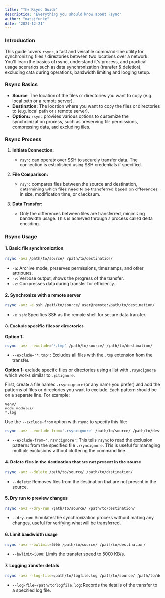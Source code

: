 ```yaml
---
title: "The Rsync Guide"
description: "Everything you should know about Rsync"
author: "matsjfunke"
date: "2024-12-21"
---
```


### Introduction

This guide covers `rsync`, a fast and versatile command-line utility for synchronizing files / directories between two locations over a network.
You'll learn the basics of rsync, understand it's process, and practical usage scenarios such as data synchronization (transfer & deletion), excluding data during operations, bandwidth limiting and looging setup.

### Rsync Basics

- **Source:** The location of the files or directories you want to copy (e.g. local path or a remote server).
- **Destination:** The location where you want to copy the files or directories to (e.g. local path or a remote server).
- **Options:** `rsync` provides various options to customize the synchronization process, such as preserving file permissions, compressing data, and excluding files.

### Rsync Process

1. **Initiate Connection:**

   - `rsync` can operate over SSH to securely transfer data. The connection is established using SSH credentials if specified.

2. **File Comparison:**

   - `rsync` compares files between the source and destination, determining which files need to be transferred based on differences in size, modification time, or checksum.

3. **Data Transfer:**

   - Only the differences between files are transferred, minimizing bandwidth usage. This is achieved through a process called delta encoding.

### Rsync Usage

#### 1. Basic file synchronization

```sh
rsync -avz /path/to/source/ /path/to/destination/
```

- `-a`: Archive mode, preserves permissions, timestamps, and other attributes.
- `-v`: Verbose output, shows the progress of the transfer.
- `-z`: Compresses data during transfer for efficiency.

#### 2. Synchronize with a remote server

```sh
rsync -avz -e ssh /path/to/source/ user@remote:/path/to/destination/
```

- `-e ssh`: Specifies SSH as the remote shell for secure data transfer.

#### 3. Exclude specific files or directories

**Option 1:**

```sh
rsync -avz --exclude='*.tmp' /path/to/source/ /path/to/destination/
```

- `--exclude='*.tmp'`: Excludes all files with the `.tmp` extension from the transfer.

**Option 1:**
exclude specific files or directories using a list with `.rsyncignore` which works similar to `.gitignore`.

First, create a file named `.rsyncignore` (or any name you prefer) and add the patterns of files or directories you want to exclude. Each pattern should be on a separate line. For example:

```
venv/
node_modules/
*.log
```

Use the `--exclude-from` option with `rsync` to specify this file:

```sh
rsync -avz --exclude-from='.rsyncignore' /path/to/source/ /path/to/destination/
```

- `--exclude-from='.rsyncignore'`: This tells `rsync` to read the exclusion patterns from the specified file `.rsyncignore`. This is useful for managing multiple exclusions without cluttering the command line.

#### 4. Delete files in the destination that are not present in the source

```sh
rsync -avz --delete /path/to/source/ /path/to/destination/
```

- `--delete`: Removes files from the destination that are not present in the source.

#### 5. Dry run to preview changes

```sh
rsync -avz --dry-run /path/to/source/ /path/to/destination/
```

- `--dry-run`: Simulates the synchronization process without making any changes, useful for verifying what will be transferred.

#### 6. Limit bandwidth usage

```sh
rsync -avz --bwlimit=5000 /path/to/source/ /path/to/destination/
```

- `--bwlimit=5000`: Limits the transfer speed to 5000 KB/s.

#### 7. Logging transfer details

```sh
rsync -avz --log-file=/path/to/logfile.log /path/to/source/ /path/to/destination/
```

- `--log-file=/path/to/logfile.log`: Records the details of the transfer to a specified log file.
